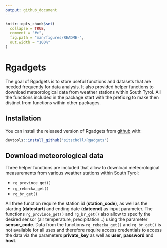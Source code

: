 ```yaml
---
output: github_document
---
```


<!-- README.md is generated from README.Rmd. Please edit that file -->

```r
knitr::opts_chunk$set(
  collapse = TRUE,
  comment = "#>",
  fig.path = "man/figures/README-",
  out.width = "100%"
)
```

# Rgadgets

The goal of Rgadgets is to store useful functions and datasets that are needed frequently for data analysis. It also provided helper functions to download meteorological data from weather stations within South Tyrol. All the functions included in the package start with the prefix **rg** to make then distinct from functions within other packages.

## Installation

You can install the released version of Rgadgets from [github](https://github.com/) with:

``` r
devtools::install_github('sitscholl/Rgadgets')
```
## Download meteorological data

Three helper functions are included that allow to download meteorological measurements from various weather stations within South Tyrol:

- `rg_province_get()`
- `rg_rebecka_get()`
- `rg_br_get()`

All three function require the station id (**station_code**), as well as the starting (**datestart**) and ending date (**dateend**) as input parameter. The functions `rg_province_get()` and `rg_br_get()` also allow to specify the desired sensor (air temperature, precipitation...) using the parameter **sensor_code**. Data from the functions `rg_rebecka_get()` and `rg_br_get()` is not available for all uses and therefore require access credentials to access the data via the parameters **private_key** as well as **user**, **password** and **host**.
